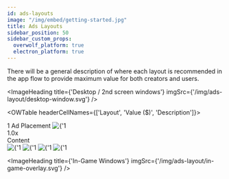 ```yaml
---
id: ads-layouts
image: "/img/embed/getting-started.jpg"
title: Ads Layouts
sidebar_position: 50
sidebar_custom_props:
  overwolf_platform: true
  electron_platform: true
---
```


There will be a general description of where each layout is recommended in the app flow to provide maximum value for both creators and users.

<ImageHeading
  title={'Desktop / 2nd screen windows'}
  imgSrc={'/img/ads-layout/desktop-window.svg'}
/>

<OWTable headerCellNames={['Layout', 'Value ($)', 'Description']}>

  <OWTableRow isExpended={true}>
    <div>
      1 Ad Placement
      <img src={'/img/ads-layout/layout-types/ad-type-1.svg'} alt={'1 Ad Placement'} />
    </div>
    <div>1.0x</div>
    <div>Content</div>
  </OWTableRow>

  <OWTableRow>
    <OWTabs>
      <OWTabItem tabID={'option-1'} label={'Ooption 1'}>
        <img src={'/img/ads-layout/layout-types/ad-type-1.svg'} alt={'1 Ad Placement'} />
      </OWTabItem>
      <OWTabItem tabID={'option-2'} label={'Ooption 2'}>
        <img src={'/img/ads-layout/layout-types/ad-type-1.svg'} alt={'1 Ad Placement'} />
      </OWTabItem>
       <OWTabItem tabID={'option-2'} label={'Ooption 2'}>
        <img src={'/img/ads-layout/layout-types/ad-type-1.svg'} alt={'1 Ad Placement'} />
      </OWTabItem>
       <OWTabItem tabID={'option-2'} label={'Ooption 2'}>
        <img src={'/img/ads-layout/layout-types/ad-type-1.svg'} alt={'1 Ad Placement'} />
      </OWTabItem>
    </OWTabs>
  </OWTableRow>



</OWTable>


<ImageHeading
  title={'In-Game Windows'}
  imgSrc={'/img/ads-layout/in-game-overlay.svg'}
/>

